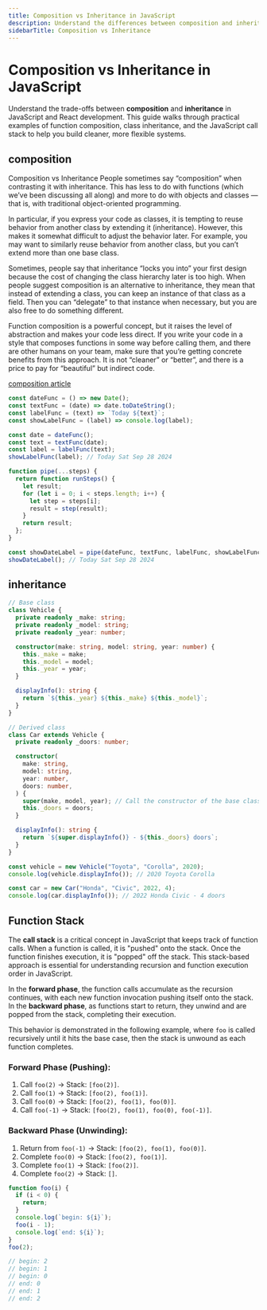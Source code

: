 ```yaml
---
title: Composition vs Inheritance in JavaScript
description: Understand the differences between composition and inheritance in JavaScript.
sidebarTitle: Composition vs Inheritance
---
```


# Composition vs Inheritance in JavaScript

Understand the trade-offs between **composition** and **inheritance** in JavaScript and React development. This guide walks through
practical examples of function composition, class inheritance, and the JavaScript call stack to help you build cleaner, more flexible systems.

## composition

Composition vs Inheritance
People sometimes say “composition” when contrasting it with inheritance.
This has less to do with functions (which we’ve been discussing all along)
and more to do with objects and classes — that is, with traditional
object-oriented programming.

In particular, if you express your code as classes, it is tempting to reuse
behavior from another class by extending it (inheritance). However, this
makes it somewhat difficult to adjust the behavior later. For example, you
may want to similarly reuse behavior from another class, but you can’t
extend more than one base class.

Sometimes, people say that inheritance “locks you into” your first design
because the cost of changing the class hierarchy later is too high. When
people suggest composition is an alternative to inheritance, they mean that
instead of extending a class, you can keep an instance of that class as a field.
Then you can “delegate” to that instance when necessary, but you are also free
to do something different.

Function composition is a powerful concept, but it raises the level of abstraction
and makes your code less direct. If you write your code in a style that composes
functions in some way before calling them, and there are other humans on your team,
make sure that you’re getting concrete benefits from this approach. It is not “cleaner”
or “better”, and there is a price to pay for “beautiful” but indirect code.

[composition article](https://whatthefuck.is/composition)

```js filename="composition" copy
const dateFunc = () => new Date();
const textFunc = (date) => date.toDateString();
const labelFunc = (text) => `Today ${text}`;
const showLabelFunc = (label) => console.log(label);

const date = dateFunc();
const text = textFunc(date);
const label = labelFunc(text);
showLabelFunc(label); // Today Sat Sep 28 2024

function pipe(...steps) {
  return function runSteps() {
    let result;
    for (let i = 0; i < steps.length; i++) {
      let step = steps[i];
      result = step(result);
    }
    return result;
  };
}

const showDateLabel = pipe(dateFunc, textFunc, labelFunc, showLabelFunc);
showDateLabel(); // Today Sat Sep 28 2024
```

## inheritance

```typescript filename="inheritance" copy
// Base class
class Vehicle {
  private readonly _make: string;
  private readonly _model: string;
  private readonly _year: number;

  constructor(make: string, model: string, year: number) {
    this._make = make;
    this._model = model;
    this._year = year;
  }

  displayInfo(): string {
    return `${this._year} ${this._make} ${this._model}`;
  }
}

// Derived class
class Car extends Vehicle {
  private readonly _doors: number;

  constructor(
    make: string,
    model: string,
    year: number,
    doors: number,
  ) {
    super(make, model, year); // Call the constructor of the base class
    this._doors = doors;
  }

  displayInfo(): string {
    return `${super.displayInfo()} - ${this._doors} doors`;
  }
}

const vehicle = new Vehicle("Toyota", "Corolla", 2020);
console.log(vehicle.displayInfo()); // 2020 Toyota Corolla

const car = new Car("Honda", "Civic", 2022, 4);
console.log(car.displayInfo()); // 2022 Honda Civic - 4 doors
```

## Function Stack

The **call stack** is a critical concept in JavaScript that keeps track of function calls. When a function is called,
it is "pushed" onto the stack. Once the function finishes execution, it is "popped" off the stack. This stack-based approach
is essential for understanding recursion and function execution order in JavaScript.

In the **forward phase**, the function calls accumulate as the recursion continues, with each new function invocation pushing
itself onto the stack. In the **backward phase**, as functions start to return, they unwind and are popped from the stack, completing their execution.

This behavior is demonstrated in the following example, where `foo` is called recursively until it hits the base case,
then the stack is unwound as each function completes.

### Forward Phase (Pushing):
1. Call `foo(2)` -> Stack: `[foo(2)]`.
2. Call `foo(1)` -> Stack: `[foo(2), foo(1)]`.
3. Call `foo(0)` -> Stack: `[foo(2), foo(1), foo(0)]`.
4. Call `foo(-1)` -> Stack: `[foo(2), foo(1), foo(0), foo(-1)]`.

### Backward Phase (Unwinding):
1. Return from `foo(-1)` -> Stack: `[foo(2), foo(1), foo(0)]`.
2. Complete `foo(0)` -> Stack: `[foo(2), foo(1)]`.
3. Complete `foo(1)` -> Stack: `[foo(2)]`.
4. Complete `foo(2)` -> Stack: `[]`.

```js filename="function stack" copy
function foo(i) {
  if (i < 0) {
    return;
  }
  console.log(`begin: ${i}`);
  foo(i - 1);
  console.log(`end: ${i}`);
}
foo(2);

// begin: 2
// begin: 1
// begin: 0
// end: 0
// end: 1
// end: 2
```
